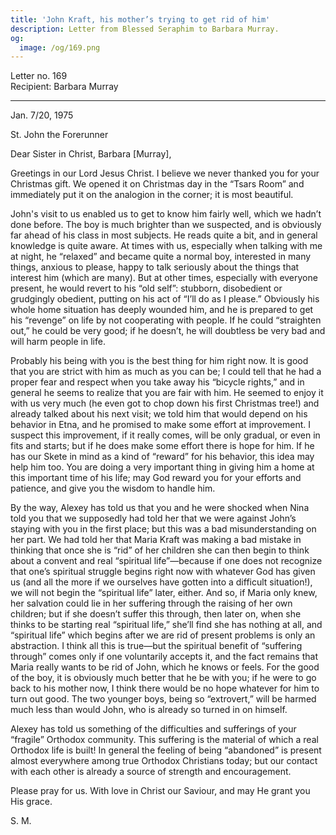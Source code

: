```yaml
---
title: 'John Kraft, his mother’s trying to get rid of him'
description: Letter from Blessed Seraphim to Barbara Murray.
og:
  image: /og/169.png
---
```


<div style={{textAlign:'right', fontFamily:'monospace'}}>Letter no. 169</div>
<div style={{textAlign:'left', fontFamily:'monospace'}}>Recipient: Barbara Murray</div>

---

Jan. 7/20, 1975

St. John the Forerunner

Dear Sister in Christ, Barbara [Murray],

Greetings in our Lord Jesus Christ. I believe we never thanked you for your Christmas gift. We opened it on Christmas day in the “Tsars Room” and immediately put it on the analogion in the corner; it is most beautiful.

John's visit to us enabled us to get to know him fairly well, which we hadn’t done before. The boy is much brighter than we suspected, and is obviously far ahead of his class in most subjects. He reads quite a bit, and in general knowledge is quite aware. At times with us, especially when talking with me at night, he “relaxed” and became quite a normal boy, interested in many things, anxious to please, happy to talk seriously about the things that interest him (which are many). But at other times, especially with everyone present, he would revert to his “old self”: stubborn, disobedient or grudgingly obedient, putting on his act of “I’ll do as I please.” Obviously his whole home situation has deeply wounded him, and he is prepared to get his “revenge” on life by not cooperating with people. If he could “straighten out,” he could be very good; if he doesn’t, he will doubtless be very bad and will harm people in life.

Probably his being with you is the best thing for him right now. It is good that you are strict with him as much as you can be; I could tell that he had a proper fear and respect when you take away his “bicycle rights,” and in general he seems to realize that you are fair with him. He seemed to enjoy it with us very much (he even got to chop down his first Christmas tree!) and already talked about his next visit; we told him that would depend on his behavior in Etna, and he promised to make some effort at improvement. I suspect this improvement, if it really comes, will be only gradual, or even in fits and starts; but if he does make some effort there is hope for him. If he has our Skete in mind as a kind of “reward” for his behavior, this idea may help him too. You are doing a very important thing in giving him a home at this important time of his life; may God reward you for your efforts and patience, and give you the wisdom to handle him.

By the way, Alexey has told us that you and he were shocked when Nina told you that we supposedly had told her that we were against John’s staying with you in the first place; but this was a bad misunderstanding on her part. We had told her that Maria Kraft was making a bad mistake in thinking that once she is “rid” of her children she can then begin to think about a convent and real “spiritual life”—because if one does not recognize that one’s spiritual struggle begins right now with whatever God has given us (and all the more if we ourselves have gotten into a difficult situation!), we will not begin the “spiritual life” later, either. And so, if Maria only knew, her salvation could lie in her suffering through the raising of her own children; but if she doesn’t suffer this through, then later on, when she thinks to be starting real “spiritual life,” she’ll find she has nothing at all, and “spiritual life” which begins after we are rid of present problems is only an abstraction. I think all this is true—but the spiritual benefit of “suffering through” comes only if one voluntarily accepts it, and the fact remains that Maria really wants to be rid of John, which he knows or feels. For the good of the boy, it is obviously much better that he be with you; if he were to go back to his mother now, I think there would be no hope whatever for him to turn out good. The two younger boys, being so “extrovert,” will be harmed much less than would John, who is already so turned in on himself.

Alexey has told us something of the difficulties and sufferings of your “fragile” Orthodox community. This suffering is the material of which a real Orthodox life is built! In general the feeling of being “abandoned” is present almost everywhere among true Orthodox Christians today; but our contact with each other is already a source of strength and encouragement.

Please pray for us. With love in Christ our Saviour, and may He grant you His grace.

S. M.